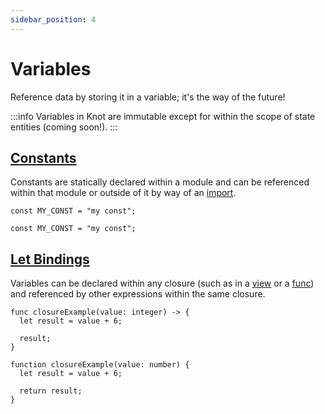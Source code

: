 ```yaml
---
sidebar_position: 4
---
```



# Variables

Reference data by storing it in a variable; it's the way of the future!

:::info
Variables in Knot are immutable except for within the scope of state entities (coming soon!).
:::

## [Constants](declaration/constant)

Constants are statically declared within a module and can be referenced within that module or outside
of it by way of an [import](module/import-export).

<Tabs>
<TabItem value="knot" label="Knot">

```knot
const MY_CONST = "my const";
```

</TabItem>
<TabItem value="tsx" label="TypeScript">

```tsx
const MY_CONST = "my const";
```

</TabItem>
</Tabs>

## [Let Bindings](statement/let-binding)

Variables can be declared within any closure (such as in a [view](declaration/view) or a [func](declaration/function))
and referenced by other expressions within the same closure.

<Tabs>
<TabItem value="knot" label="Knot">

```knot
func closureExample(value: integer) -> {
  let result = value + 6;

  result;
}
```

</TabItem>
<TabItem value="tsx" label="TypeScript">

```tsx
function closureExample(value: number) {
  let result = value + 6;

  return result;
}
```

</TabItem>
</Tabs>
